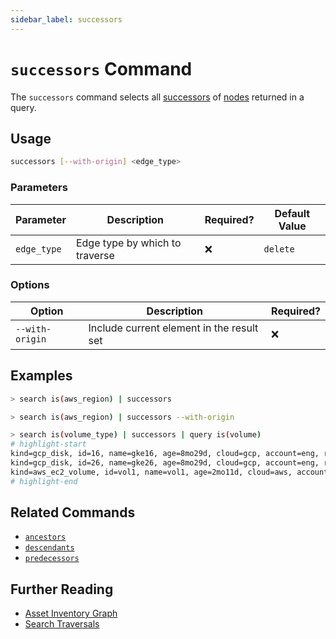 ```yaml
---
sidebar_label: successors
---
```


# `successors` Command

The `successors` command selects all [successors](../../concepts/asset-inventory-graph/index.mdx#successors) of [nodes](../../concepts/asset-inventory-graph/index.mdx#nodes) returned in a query.

## Usage

```bash
successors [--with-origin] <edge_type>
```

### Parameters

| Parameter   | Description                    | Required? | Default Value |
| ----------- | ------------------------------ | --------- | ------------- |
| `edge_type` | Edge type by which to traverse | ❌        | `delete`      |

### Options

| Option          | Description                               | Required? |
| --------------- | ----------------------------------------- | --------- |
| `--with-origin` | Include current element in the result set | ❌        |

## Examples

```bash title="Equivalent to query is(aws_region) -->"
> search is(aws_region) | successors
```

```bash title="Equivalent to query is(aws_region) -[0:1]->"
> search is(aws_region) | successors --with-origin
```

```bash
> search is(volume_type) | successors | query is(volume)
# highlight-start
​kind=gcp_disk, id=16, name=gke16, age=8mo29d, cloud=gcp, account=eng, region=us-west1, zone=us-west1-a
​kind=gcp_disk, id=26, name=gke26, age=8mo29d, cloud=gcp, account=eng, region=us-west1, zone=us-west1-a
​kind=aws_ec2_volume, id=vol1, name=vol1, age=2mo11d, cloud=aws, account=insights, region=us-west-2
# highlight-end
```

## Related Commands

- [`ancestors`](./ancestors.mdx)
- [`descendants`](./descendants.mdx)
- [`predecessors`](./predecessors.mdx)

## Further Reading

- [Asset Inventory Graph](../../concepts/asset-inventory-graph/index.mdx)
- [Search Traversals](../search/traversals.mdx)
